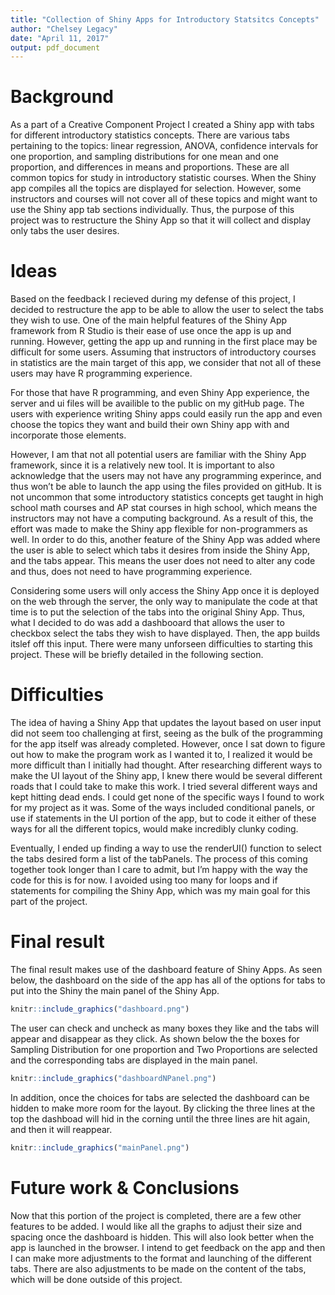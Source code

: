 ```yaml
---
title: "Collection of Shiny Apps for Introductory Statsitcs Concepts"
author: "Chelsey Legacy"
date: "April 11, 2017"
output: pdf_document
---
```


# Background
  As a part of a Creative Component Project I created a Shiny app with tabs for different introductory statistics concepts. There are various tabs pertaining to the topics: linear regression, ANOVA, confidence intervals for one proportion, and sampling distributions for one mean and one proportion, and differences in means and proportions. These are all common topics for study in introductory statistic courses. When the Shiny app compiles all the topics are displayed for selection. However, some instructors and courses will not cover all of these topics and might want to use the Shiny app tab sections individually. Thus, the purpose of this project was to restructure the Shiny App so that it will collect and display only tabs the user desires.


# Ideas 
  Based on the feedback I recieved during my defense of this project, I decided to restructure the app to be able to allow the user to select the tabs they wish to use. One of the main helpful features of the Shiny App framework from R Studio is their ease of use once the app is up and running. However, getting the app up and running in the first place may be difficult for some users. Assuming that instructors of introductory courses in statistics are the main target of this app, we consider that not all of these users may have R programming experience. 

  For those that have R programming, and even Shiny App experience, the server and ui files will be availible to the public on my gitHub page. The users with experience writing Shiny apps could easily run the app and even choose the topics they want and build their own Shiny app with and incorporate those elements. 

  However, I am that not all potential users are familiar with the Shiny App framework, since it is a relatively new tool.  It is important to also acknowledge that the users may not have any programming experince, and thus won't be able to launch the app using the files provided on gitHub.  It is not uncommon that some introductory statistics concepts get taught in high school math courses and AP stat courses in high school, which means the instructors may not have a computing background.  As a result of this, the effort was made to make the Shiny app flexible for non-programmers as well.  In order to do this, another feature of the Shiny App was added where the user is able to select which tabs it desires from inside the Shiny App, and the tabs appear. This means the user does not need to alter any code and thus, does not need to have programming experience. 
  
  Considering some users will only access the Shiny App once it is deployed on the web through the server, the only way to manipulate the code at that time is to put the selection of the tabs into the original Shiny App. Thus, what I decided to do was add a dashbooard that allows the user to checkbox select the tabs they wish to have displayed. Then, the app builds itslef off this input. There were many unforseen difficulties to starting this project. These will be briefly detailed in the following section.



# Difficulties
  The idea of having a Shiny App that updates the layout based on user input did not seem too challenging at first, seeing as the bulk of the programming for the app itself was already completed. However, once I sat down to figure out how to make the program work as I wanted it to, I realized it would be more difficult than I initially had thought. After researching different ways to make the UI layout of the Shiny app, I knew there would be several different roads that I could take to make this work. I tried several different ways and kept hitting dead ends.  I could get none of the specific ways I found to work for my project as it was. Some of the ways included conditional panels, or use if statements in the UI portion of the app, but to code it either of these ways for all the different topics, would make incredibly clunky coding. 

  Eventually, I ended up finding a way to use the renderUI() function to select the tabs desired form a list of the tabPanels. The process of this coming together took longer than I care to admit, but I'm happy with the way the code for this is for now. I avoided using too many for loops and if statements for compiling the Shiny App, which was my main goal for this part of the project. 



# Final result  

The final result makes use of the dashboard feature of Shiny Apps. As seen below, the dashboard on the side of the app has all of the options for tabs to put into the Shiny the main panel of the Shiny App.
```r
knitr::include_graphics("dashboard.png")
```

The user can check and uncheck as many boxes they like and the tabs will appear and disappear as they click. As shown below the the boxes for Sampling Distribution for one proportion and Two Proportions are selected and the corresponding tabs are displayed in the main panel.

```r
knitr::include_graphics("dashboardNPanel.png")
```

In addition, once the choices for tabs are selected the dashboard can be hidden to make more room for the layout. By clicking the three lines at the top the dashboad will hid in the corning until the three lines are hit again, and then it will reappear.

```r
knitr::include_graphics("mainPanel.png")
```


# Future work & Conclusions
Now that this portion of the project is completed, there are a few other features to be added.  I would like all the graphs to adjust their size and spacing once the dashboard is hidden. This will also look better when the app is launched in the browser. I intend to get feedback on the app and then I can make more adjustments to the format and launching of the different tabs.  There are also adjustments to be made on the content of the tabs, which will be done outside of this project. 




